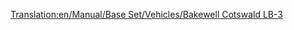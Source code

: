 [[Translation:en/Manual/Base Set/Vehicles/Bakewell Cotswald LB-3]]

{{fr/Avion|Nom=Bakewell Cotswald
|Image=[[File:en/DouglasDC-3Dakota.png|Bakewell Cotswald]]
|Coût=30 761 (61 522)
|Vitesse=473 km/h (296 MPH)
|Entretien=2 756 (5 512)
|Conception=1934
|Vie=30
|Capacité=30 passagers & 6 sacs de courrier
|Description=Le Bakewell Cotswald LB-3 est un autre petit avion conçu pour les petits aéroports
|Réalité=[https://www.wikipedia.org/wiki/fr:Douglas DC-3 DC-3 Dakota]/C-47 Skytrain/Lisunov Li-2/Showa L2D (Avions construits sous licence en URSS et au Japon)
}}